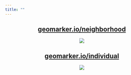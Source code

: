 ```yaml
---
title: ""
---
```


<center> 

<h2>[geomarker.io/neighborhood](http://geomarker.io/neighborhood)</h2>

[![](figs/cincy_neighborhoods_app.png)](http://geomarker.io/neighborhood) 

<h2>[geomarker.io/individual](http://geomarker.io/individual)</h2>

[![](figs/geomarker_screenshot.resize.png)](http://geomarker.io/individual) 

</center>
